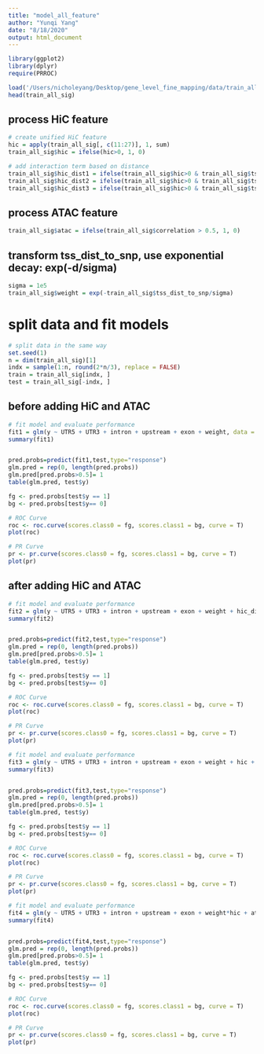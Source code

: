 ```yaml
---
title: "model_all_feature"
author: "Yunqi Yang"
date: "8/18/2020"
output: html_document
---
```


```r

library(ggplot2)
library(dplyr)
require(PRROC)
```



```r

load('/Users/nicholeyang/Desktop/gene_level_fine_mapping/data/train_all.RData')
head(train_all_sig)

```


## process HiC feature
```r

# create unified HiC feature
hic = apply(train_all_sig[, c(11:27)], 1, sum)
train_all_sig$hic = ifelse(hic>0, 1, 0)

# add interaction term based on distance
train_all_sig$hic_dist1 = ifelse(train_all_sig$hic>0 & train_all_sig$tss_dist_to_snp < 5e4, 1, 0)
train_all_sig$hic_dist2 = ifelse(train_all_sig$hic>0 & train_all_sig$tss_dist_to_snp > 5e4 & train_all_sig$tss_dist_to_snp < 1e5, 1, 0)
train_all_sig$hic_dist3 = ifelse(train_all_sig$hic>0 & train_all_sig$tss_dist_to_snp > 1e5, 1, 0)

```


## process ATAC feature
```r

train_all_sig$atac = ifelse(train_all_sig$correlation > 0.5, 1, 0)


```

## transform tss_dist_to_snp, use exponential decay: exp(-d/sigma)
```r

sigma = 1e5
train_all_sig$weight = exp(-train_all_sig$tss_dist_to_snp/sigma)

```


# split data and fit models

```r

# split data in the same way
set.seed(1)
n = dim(train_all_sig)[1]
indx = sample(1:n, round(2*n/3), replace = FALSE)
train = train_all_sig[indx, ]
test = train_all_sig[-indx, ]


```


## before adding HiC and ATAC 
```r

# fit model and evaluate performance
fit1 = glm(y ~ UTR5 + UTR3 + intron + upstream + exon + weight, data = train, family = "binomial")
summary(fit1)


pred.probs=predict(fit1,test,type="response")
glm.pred = rep(0, length(pred.probs))
glm.pred[pred.probs>0.5]= 1
table(glm.pred, test$y)
```

```r

fg <- pred.probs[test$y == 1]
bg <- pred.probs[test$y== 0]

# ROC Curve    
roc <- roc.curve(scores.class0 = fg, scores.class1 = bg, curve = T)
plot(roc)

# PR Curve
pr <- pr.curve(scores.class0 = fg, scores.class1 = bg, curve = T)
plot(pr)

```


## after adding HiC and ATAC 
```r

# fit model and evaluate performance
fit2 = glm(y ~ UTR5 + UTR3 + intron + upstream + exon + weight + hic_dist1 + hic_dist2 + hic_dist3 + atac, data = train, family = "binomial")
summary(fit2)


pred.probs=predict(fit2,test,type="response")
glm.pred = rep(0, length(pred.probs))
glm.pred[pred.probs>0.5]= 1
table(glm.pred, test$y)
```

```r

fg <- pred.probs[test$y == 1]
bg <- pred.probs[test$y== 0]

# ROC Curve    
roc <- roc.curve(scores.class0 = fg, scores.class1 = bg, curve = T)
plot(roc)

# PR Curve
pr <- pr.curve(scores.class0 = fg, scores.class1 = bg, curve = T)
plot(pr)

```



```r

# fit model and evaluate performance
fit3 = glm(y ~ UTR5 + UTR3 + intron + upstream + exon + weight + hic + atac, data = train, family = "binomial")
summary(fit3)


pred.probs=predict(fit3,test,type="response")
glm.pred = rep(0, length(pred.probs))
glm.pred[pred.probs>0.5]= 1
table(glm.pred, test$y)
```

```r

fg <- pred.probs[test$y == 1]
bg <- pred.probs[test$y== 0]

# ROC Curve    
roc <- roc.curve(scores.class0 = fg, scores.class1 = bg, curve = T)
plot(roc)

# PR Curve
pr <- pr.curve(scores.class0 = fg, scores.class1 = bg, curve = T)
plot(pr)

```


```r

# fit model and evaluate performance
fit4 = glm(y ~ UTR5 + UTR3 + intron + upstream + exon + weight*hic + atac, data = train, family = "binomial")
summary(fit4)


pred.probs=predict(fit4,test,type="response")
glm.pred = rep(0, length(pred.probs))
glm.pred[pred.probs>0.5]= 1
table(glm.pred, test$y)
```

```r

fg <- pred.probs[test$y == 1]
bg <- pred.probs[test$y== 0]

# ROC Curve    
roc <- roc.curve(scores.class0 = fg, scores.class1 = bg, curve = T)
plot(roc)

# PR Curve
pr <- pr.curve(scores.class0 = fg, scores.class1 = bg, curve = T)
plot(pr)

```
